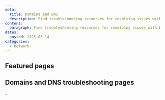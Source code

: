 ```yaml
---
meta:
  title: Domains and DNS
  description: Find troubleshooting resources for resolving issues with Domains and DNS.
content:
  paragraph: Find troubleshooting resources for resolving issues with Domains and DNS.
dates:
  posted: 2025-03-14
categories:
  - network
---
```


<ProductHeader
  productName="Domains and DNS troubleshooting"
  productLogo="domainsAndDns"
  description="Discover how to solve the most common issues with Scaleway Domains and DNS"
/>

## Featured pages

<Grid>
    <DefaultCard
      title="Domains and DNS FAQ"
      description="General info on Scaleway Domains and DNS."
      url="/domains-and-dns/faq/"
      label="See more"
    />
</Grid>


## Domains and DNS troubleshooting pages

<LinksList>
  - <LinkList to="/domains-and-dns/troubleshooting/cannot-transfer-domain/" label="I cannot transfer my domain" />
</LinksList>